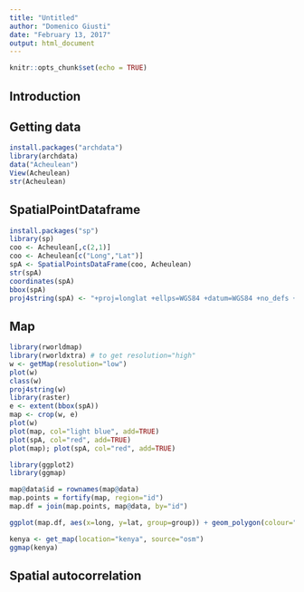 ```yaml
---
title: "Untitled"
author: "Domenico Giusti"
date: "February 13, 2017"
output: html_document
---
```


```r
knitr::opts_chunk$set(echo = TRUE)
```

## Introduction

## Getting data

```r
install.packages("archdata")
library(archdata)
data("Acheulean")
View(Acheulean)
str(Acheulean)
```

## SpatialPointDataframe

```r
install.packages("sp")
library(sp)
coo <- Acheulean[,c(2,1)]
coo <- Acheulean[c("Long","Lat")]
spA <- SpatialPointsDataFrame(coo, Acheulean)
str(spA)
coordinates(spA)
bbox(spA)
proj4string(spA) <- "+proj=longlat +ellps=WGS84 +datum=WGS84 +no_defs +towgs84=0,0,0"
```

## Map

```r
library(rworldmap)
library(rworldxtra) # to get resolution="high"
w <- getMap(resolution="low")
plot(w)
class(w)
proj4string(w)
library(raster)
e <- extent(bbox(spA))
map <- crop(w, e)
plot(w)
plot(map, col="light blue", add=TRUE)
plot(spA, col="red", add=TRUE)
plot(map); plot(spA, col="red", add=TRUE)
```

```r
library(ggplot2)
library(ggmap)

map@data$id = rownames(map@data)
map.points = fortify(map, region="id")
map.df = join(map.points, map@data, by="id")

ggplot(map.df, aes(x=long, y=lat, group=group)) + geom_polygon(colour="black", fill="white") + coord_equal()

kenya <- get_map(location="kenya", source="osm")
ggmap(kenya)
```

## Spatial autocorrelation

```r
```
